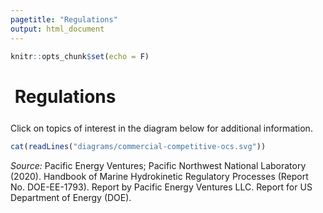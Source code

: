 ```yaml
---
pagetitle: "Regulations"
output: html_document
---
```


```r
knitr::opts_chunk$set(echo = F)
```

<div class="regs-body">

<div class="container">

<div class="row regs-row">

<h1>
  <span>
    <a href="./regs.html#reg-tree" style="text-decoration:none;">
    <i class="fa fa-arrow-circle-left" style="color:#0b56a6"></i>
    </a>
  </span>
  &nbsp;Regulations
</h1>

</div>

<div class="row regs-row regs-svg">
<p style="margin:auto; padding-top:7px;">Click on topics of interest in the diagram below for additional information.</p>
```r
cat(readLines("diagrams/commercial-competitive-ocs.svg"))
```
</div>

<div class="row regs-row svg-src">
  <p><cite>Source:</cite> Pacific Energy Ventures; Pacific Northwest National Laboratory (2020). Handbook of Marine Hydrokinetic Regulatory Processes (Report No. DOE-EE-1793). Report by Pacific Energy Ventures LLC. Report for US Department of Energy (DOE).</p>
</div>

</div>
</div>